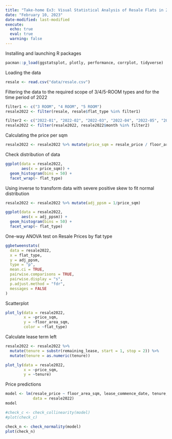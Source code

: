 ```yaml
---
title: "Take-home Ex3: Visual Statistical Analysis of Resale Flats in 2022"
date: "February 10, 2023"
date-modified: last-modified
execute:
  echo: true
  eval: true
  warning: false
---
```


Installing and launching R packages

```r
pacman::p_load(ggstatsplot, plotly, performance, corrplot, tidyverse)
```

Loading the data

```r
resale <- read.csv("data/resale.csv")
```

Filtering the data to the required scope of 3/4/5-ROOM types and for the time period of 2022

```r
filter1 <- c("3 ROOM", "4 ROOM", "5 ROOM")
resale2022 <- filter(resale, resale$flat_type %in% filter1)

filter2 <- c("2022-01", "2022-02", "2022-03", "2022-04", "2022-05", "2022-06", "2022-07", "2022-08", "2022-09", "2022-10", "2022-11", "2022-12")
resale2022 <- filter(resale2022, resale2022$month %in% filter2)
```

Calculating the price per sqm

```r
resale2022 <- resale2022 %>% mutate(price_sqm = resale_price / floor_area_sqm)
```

Check distribution of data

```r
ggplot(data = resale2022,
       aes(x = price_sqm)) +
  geom_histogram(bins = 50) +
  facet_wrap(~ flat_type)
```

Using inverse to transform data with severe positive skew to fit normal distribution

```r
resale2022 <- resale2022 %>% mutate(adj_ppsm = 1/price_sqm)

ggplot(data = resale2022,
       aes(x = adj_ppsm)) +
  geom_histogram(bins = 50) +
  facet_wrap(~ flat_type)
```

One-way ANOVA test on Resale Prices by flat type

```r
ggbetweenstats(
  data = resale2022,
  x = flat_type,
  y = adj_ppsm,
  type = "p",
  mean.ci = TRUE,
  pairwise.comparisons = TRUE,
  pairwise.display = "s",
  p.adjust.method = "fdr",
  messages = FALSE
)
```

Scatterplot

```r
plot_ly(data = resale2022,
        x = ~price_sqm,
        y = ~floor_area_sqm,
        color = ~flat_type)
```

Calculate lease term left

```r
resale2022 <- resale2022 %>% 
  mutate(tenure = substr(remaining_lease, start = 1, stop = 2)) %>% 
  mutate(tenure = as.numeric(tenure))
```

```r
plot_ly(data = resale2022,
        x = ~price_sqm,
        y = ~tenure)
```

Price predictions

```r
model <- lm(resale_price ~ floor_area_sqm, lease_commence_date, tenure, 
            data = resale2022)
model
```

```r
#check_c <- check_collinearity(model)
#plot(check_c)
```

```r
check_n <- check_normality(model)
plot(check_n)
```
